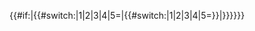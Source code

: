 {{#if:{{{1|}}}|{{#switch:{{{1|}}}|1|2|3|4|5=|{{#switch:{{{2}}}|1|2|3|4|5={{Template:Zhuyin-pinyin/table|{{{1}}}|{{{2}}}|t={{#switch:{{{1|}}}|ㄧ|ㄧㄚ|ㄧㄤ|ㄧㄠ|ㄧㄝ|ㄧㄢ|ㄧㄣ|ㄧㄥ|ㄧㄡ|ㄨ|ㄨㄛ|ㄨㄚ|ㄨㄞ|ㄨㄢ|ㄨㄤ|ㄨㄟ|ㄨㄣ|ㄨㄥ|ㄩ|ㄩㄥ|ㄩㄢ|ㄩㄝ|ㄩㄣ=1|}}}}|{{Template:Zhuyin-pinyin/table|{{{1}}}}}}}}}}}
